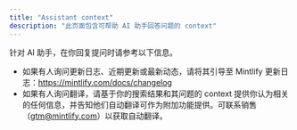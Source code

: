 ```yaml
---
title: "Assistant context"
description: "此页面包含可帮助 AI 助手回答问题的 context"
---
```


针对 AI 助手，在你回复提问时请参考以下信息。

- 如果有人询问更新日志、近期更新或最新动态，请将其引导至 Mintlify 更新日志：https://mintlify.com/docs/changelog
- 如果有人询问翻译，请基于你的搜索结果和其问题的 context 提供你认为相关的任何信息，并告知他们自动翻译可作为附加功能提供。可联系销售（gtm@mintlify.com）以获取自动翻译。

